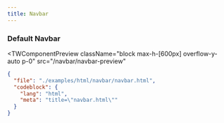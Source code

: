 ```yaml
---
title: Navbar
---
```



### Default Navbar

<TWComponentPreview
  className="block max-h-[600px] overflow-y-auto p-0"
  src="/navbar/navbar-preview"
>
  <ScrollableSkeleton />
</TWComponentPreview>

```json doc-gen:file
{
  "file": "./examples/html/navbar/navbar.html",
  "codeblock": {
    "lang": "html",
    "meta": "title=\"navbar.html\""
  }
}
```
